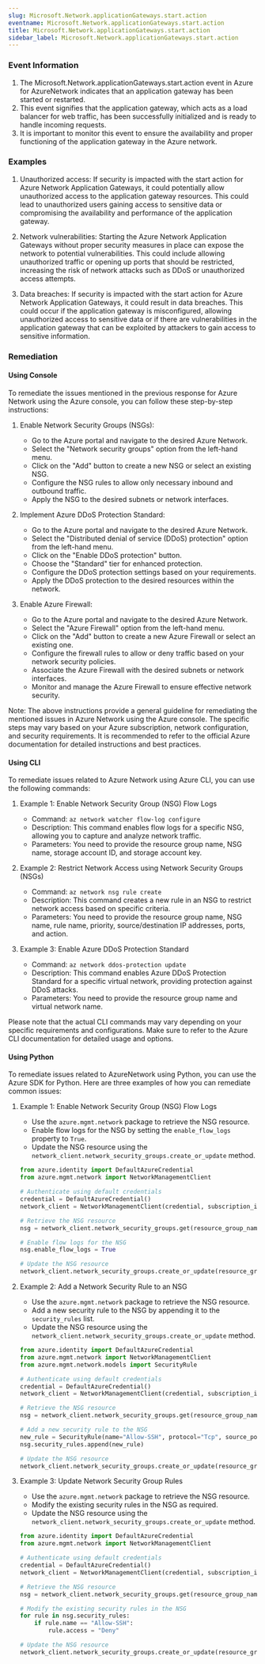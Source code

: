 ```yaml
--- 
slug: Microsoft.Network.applicationGateways.start.action
eventname: Microsoft.Network.applicationGateways.start.action
title: Microsoft.Network.applicationGateways.start.action
sidebar_label: Microsoft.Network.applicationGateways.start.action
---
```

                       
### Event Information

1. The Microsoft.Network.applicationGateways.start.action event in Azure for AzureNetwork indicates that an application gateway has been started or restarted.
2. This event signifies that the application gateway, which acts as a load balancer for web traffic, has been successfully initialized and is ready to handle incoming requests.
3. It is important to monitor this event to ensure the availability and proper functioning of the application gateway in the Azure network.


### Examples

1. Unauthorized access: If security is impacted with the start action for Azure Network Application Gateways, it could potentially allow unauthorized access to the application gateway resources. This could lead to unauthorized users gaining access to sensitive data or compromising the availability and performance of the application gateway.

2. Network vulnerabilities: Starting the Azure Network Application Gateways without proper security measures in place can expose the network to potential vulnerabilities. This could include allowing unauthorized traffic or opening up ports that should be restricted, increasing the risk of network attacks such as DDoS or unauthorized access attempts.

3. Data breaches: If security is impacted with the start action for Azure Network Application Gateways, it could result in data breaches. This could occur if the application gateway is misconfigured, allowing unauthorized access to sensitive data or if there are vulnerabilities in the application gateway that can be exploited by attackers to gain access to sensitive information.

### Remediation

#### Using Console

To remediate the issues mentioned in the previous response for Azure Network using the Azure console, you can follow these step-by-step instructions:

1. Enable Network Security Groups (NSGs):
   - Go to the Azure portal and navigate to the desired Azure Network.
   - Select the "Network security groups" option from the left-hand menu.
   - Click on the "Add" button to create a new NSG or select an existing NSG.
   - Configure the NSG rules to allow only necessary inbound and outbound traffic.
   - Apply the NSG to the desired subnets or network interfaces.

2. Implement Azure DDoS Protection Standard:
   - Go to the Azure portal and navigate to the desired Azure Network.
   - Select the "Distributed denial of service (DDoS) protection" option from the left-hand menu.
   - Click on the "Enable DDoS protection" button.
   - Choose the "Standard" tier for enhanced protection.
   - Configure the DDoS protection settings based on your requirements.
   - Apply the DDoS protection to the desired resources within the network.

3. Enable Azure Firewall:
   - Go to the Azure portal and navigate to the desired Azure Network.
   - Select the "Azure Firewall" option from the left-hand menu.
   - Click on the "Add" button to create a new Azure Firewall or select an existing one.
   - Configure the firewall rules to allow or deny traffic based on your network security policies.
   - Associate the Azure Firewall with the desired subnets or network interfaces.
   - Monitor and manage the Azure Firewall to ensure effective network security.

Note: The above instructions provide a general guideline for remediating the mentioned issues in Azure Network using the Azure console. The specific steps may vary based on your Azure subscription, network configuration, and security requirements. It is recommended to refer to the official Azure documentation for detailed instructions and best practices.

#### Using CLI

To remediate issues related to Azure Network using Azure CLI, you can use the following commands:

1. Example 1: Enable Network Security Group (NSG) Flow Logs
   - Command: `az network watcher flow-log configure`
   - Description: This command enables flow logs for a specific NSG, allowing you to capture and analyze network traffic.
   - Parameters: You need to provide the resource group name, NSG name, storage account ID, and storage account key.

2. Example 2: Restrict Network Access using Network Security Groups (NSGs)
   - Command: `az network nsg rule create`
   - Description: This command creates a new rule in an NSG to restrict network access based on specific criteria.
   - Parameters: You need to provide the resource group name, NSG name, rule name, priority, source/destination IP addresses, ports, and action.

3. Example 3: Enable Azure DDoS Protection Standard
   - Command: `az network ddos-protection update`
   - Description: This command enables Azure DDoS Protection Standard for a specific virtual network, providing protection against DDoS attacks.
   - Parameters: You need to provide the resource group name and virtual network name.

Please note that the actual CLI commands may vary depending on your specific requirements and configurations. Make sure to refer to the Azure CLI documentation for detailed usage and options.

#### Using Python

To remediate issues related to AzureNetwork using Python, you can use the Azure SDK for Python. Here are three examples of how you can remediate common issues:

1. Example 1: Enable Network Security Group (NSG) Flow Logs
   - Use the `azure.mgmt.network` package to retrieve the NSG resource.
   - Enable flow logs for the NSG by setting the `enable_flow_logs` property to `True`.
   - Update the NSG resource using the `network_client.network_security_groups.create_or_update` method.

   ```python
   from azure.identity import DefaultAzureCredential
   from azure.mgmt.network import NetworkManagementClient

   # Authenticate using default credentials
   credential = DefaultAzureCredential()
   network_client = NetworkManagementClient(credential, subscription_id)

   # Retrieve the NSG resource
   nsg = network_client.network_security_groups.get(resource_group_name, nsg_name)

   # Enable flow logs for the NSG
   nsg.enable_flow_logs = True

   # Update the NSG resource
   network_client.network_security_groups.create_or_update(resource_group_name, nsg_name, nsg)
   ```

2. Example 2: Add a Network Security Rule to an NSG
   - Use the `azure.mgmt.network` package to retrieve the NSG resource.
   - Add a new security rule to the NSG by appending it to the `security_rules` list.
   - Update the NSG resource using the `network_client.network_security_groups.create_or_update` method.

   ```python
   from azure.identity import DefaultAzureCredential
   from azure.mgmt.network import NetworkManagementClient
   from azure.mgmt.network.models import SecurityRule

   # Authenticate using default credentials
   credential = DefaultAzureCredential()
   network_client = NetworkManagementClient(credential, subscription_id)

   # Retrieve the NSG resource
   nsg = network_client.network_security_groups.get(resource_group_name, nsg_name)

   # Add a new security rule to the NSG
   new_rule = SecurityRule(name="Allow-SSH", protocol="Tcp", source_port_range="*", destination_port_range="22", access="Allow", direction="Inbound")
   nsg.security_rules.append(new_rule)

   # Update the NSG resource
   network_client.network_security_groups.create_or_update(resource_group_name, nsg_name, nsg)
   ```

3. Example 3: Update Network Security Group Rules
   - Use the `azure.mgmt.network` package to retrieve the NSG resource.
   - Modify the existing security rules in the NSG as required.
   - Update the NSG resource using the `network_client.network_security_groups.create_or_update` method.

   ```python
   from azure.identity import DefaultAzureCredential
   from azure.mgmt.network import NetworkManagementClient

   # Authenticate using default credentials
   credential = DefaultAzureCredential()
   network_client = NetworkManagementClient(credential, subscription_id)

   # Retrieve the NSG resource
   nsg = network_client.network_security_groups.get(resource_group_name, nsg_name)

   # Modify the existing security rules in the NSG
   for rule in nsg.security_rules:
       if rule.name == "Allow-SSH":
           rule.access = "Deny"

   # Update the NSG resource
   network_client.network_security_groups.create_or_update(resource_group_name, nsg_name, nsg)
   ```


 